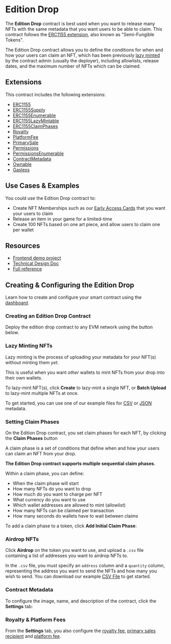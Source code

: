 # Edition Drop

The **Edition Drop** contract is best used when you want to release many NFTs with the same metadata that you want users to be able to claim. This contract follows the [ERC1155 extension](https://eips.ethereum.org/EIPS/eip-1155), also known as "Semi-Fungible Tokens".

The Edition Drop contract allows you to define the conditions for when and how your users can claim an NFT, which has been previously [lazy minted](/glossary/lazy-minting) by the contract admin (usually the deployer), including allowlists, release dates, and the maximum number of NFTs which can be claimed.

## Extensions

This contract includes the following extensions:

- [ERC1155](/contracts/build/extensions/erc-1155/ERC1155)
- [ERC1155Supply](/contracts/build/extensions/erc-1155/ERC1155Supply)
- [ERC1155Enumerable](/contracts/build/extensions/erc-1155/ERC1155Enumerable)
- [ERC1155LazyMintable](/contracts/build/extensions/general/LazyMintable)
- [ERC1155ClaimPhases](/contracts/build/extensions/erc-1155/ERC1155ClaimPhases)
- [Royalty](/contracts/build/extensions/general/Royalty)
- [PlatformFee](/contracts/build/extensions/general/PlatformFee)
- [PrimarySale](/contracts/build/extensions/general/PrimarySale)
- [Permissions](/contracts/build/extensions/general/Permissions)
- [PermissionsEnumerable](/contracts/build/extensions/general/Permissionsenumerable)
- [ContractMetadata](/contracts/build/extensions/general/ContractMetadata)
- [Ownable](/contracts/build/extensions/general/Ownable)
- [Gasless](/solidity/extensions/gasless)

## Use Cases & Examples

You could use the Edition Drop contract to:

- Create NFT Memberships such as our [Early Access Cards](https://opensea.io/collection/thirdweb-community) that you want your users to claim
- Release an item in your game for a limited-time
- Create 100 NFTs based on one art piece, and allow users to claim one per wallet

## Resources

- [Frontend demo project](https://github.com/thirdweb-example/edition-drop)
- [Technical Design Doc](/contracts/design/Drop)
- [Full reference](/contracts/DropERC1155)

## Creating & Configuring the Edition Drop

Learn how to create and configure your smart contract using the [dashboard](https://thirdweb.com/dashboard).

### Creating an Edition Drop Contract

Deploy the edition drop contract to any EVM network using the button below.

### Lazy Minting NFTs

Lazy minting is the process of uploading your metadata for your NFT(s) without minting them _yet_.

This is useful when you want _other_ wallets to mint NFTs from your drop into their own wallets.

To lazy-mint NFT(s), click **Create** to lazy-mint a single NFT, or **Batch Upload** to lazy-mint multiple NFTs at once.

To get started, you can use one of our example files for [CSV](https://thirdweb.com/example.csv) or [JSON](https://nightly.thirdweb.com/example.json) metadata.

### Setting Claim Phases

On the Edition Drop contract, you set claim phases for each NFT, by clicking the **Claim Phases** button

A claim phase is a set of conditions that define when and how your users can claim an NFT from your drop.

**The Edition Drop contract supports multiple sequential claim phases**.

Within a claim phase, you can define:

- When the claim phase will start
- How many NFTs do you want to drop
- How much do you want to charge per NFT
- What currency do you want to use
- Which wallet addresses are allowed to mint (allowlist)
- How many NFTs can be claimed per transaction
- How many seconds do wallets have to wait between claims

To add a claim phase to a token, click **Add Initial Claim Phase**:

### Airdrop NFTs

Click **Airdrop** on the token you want to use, and upload a `.csv` file containing a list of addresses you want to airdrop NFTs to.

In the `.csv` file, you must specify an `address` column and a `quantity` column, representing the address you want to send the NFTs and how many you wish to send.
You can download our example [CSV File](https://thirdweb.com/airdrop.csv) to get started.

### Contract Metadata

To configure the image, name, and description of the contract, click the **Settings** tab:

### Royalty & Platform Fees

From the **Settings** tab, you also configure the [royalty fee](/dashboard/contract-settings),
[primary sales recipient](/dashboard/contract-settings#primary-sales-recipient)
and [platform fee](/dashboard/contract-settings).
